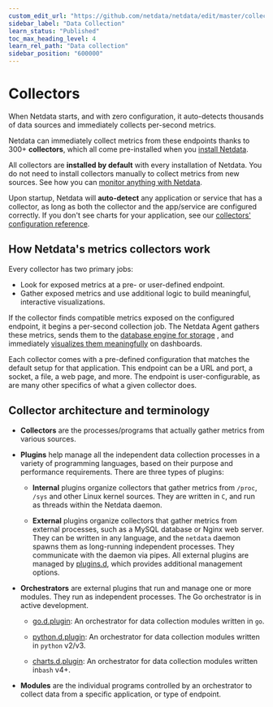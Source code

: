 ```yaml
---
custom_edit_url: "https://github.com/netdata/netdata/edit/master/collectors/README.md"
sidebar_label: "Data Collection"
learn_status: "Published"
toc_max_heading_level: 4
learn_rel_path: "Data collection"
sidebar_position: "600000"
---
```

# Collectors

When Netdata starts, and with zero configuration, it auto-detects thousands of data sources and immediately collects
per-second metrics.

Netdata can immediately collect metrics from these endpoints thanks to 300+ **collectors**, which all come pre-installed
when you [install Netdata](/docs/installation).

All collectors are **installed by default** with every installation of Netdata. You do not need to install
collectors manually to collect metrics from new sources. 
See how you can [monitor anything with Netdata](/docs/data-collection/monitor-anything).

Upon startup, Netdata will **auto-detect** any application or service that has a collector, as long as both the collector
and the app/service are configured correctly. If you don't see charts for your application, see
our [collectors' configuration reference](/docs/data-collection/collectors-configuration).

## How Netdata's metrics collectors work

Every collector has two primary jobs:

-   Look for exposed metrics at a pre- or user-defined endpoint.
-   Gather exposed metrics and use additional logic to build meaningful, interactive visualizations.

If the collector finds compatible metrics exposed on the configured endpoint, it begins a per-second collection job. The
Netdata Agent gathers these metrics, sends them to the 
[database engine for storage](/docs/configuring/optimizing-metrics-database/change-how-long-netdata-stores-metrics)
, and immediately 
[visualizes them meaningfully](/docs/visualizations/netdata-charts) 
on dashboards.

Each collector comes with a pre-defined configuration that matches the default setup for that application. This endpoint
can be a URL and port, a socket, a file, a web page, and more. The endpoint is user-configurable, as are many other 
specifics of what a given collector does.

## Collector architecture and terminology

-   **Collectors** are the processes/programs that actually gather metrics from various sources. 

-   **Plugins** help manage all the independent data collection processes in a variety of programming languages, based on 
    their purpose  and performance requirements. There are three types of plugins:

    -   **Internal** plugins organize collectors that gather metrics from `/proc`, `/sys` and other Linux kernel sources.
        They are written in `C`, and run as threads within the Netdata daemon.

    -   **External** plugins organize collectors that gather metrics from external processes, such as a MySQL database or
        Nginx web server. They can be written in any language, and the `netdata` daemon spawns them as long-running
        independent processes. They communicate with the daemon via pipes. All external plugins are managed by
        [plugins.d](/docs/contributing/external-plugins), which provides additional management options.

-   **Orchestrators** are external plugins that run and manage one or more modules. They run as independent processes.
    The Go orchestrator is in active development.

    -   [go.d.plugin](/docs/contributing/external-plugins/go.d.plugin): An orchestrator for data
        collection modules written in `go`.

    -   [python.d.plugin](/docs/contributing/external-plugins/python.d.plugin): 
        An orchestrator for data collection modules written in `python` v2/v3.

    -   [charts.d.plugin](/docs/contributing/external-plugins/charts.d.plugin): 
        An orchestrator for data collection modules written in`bash` v4+.

-   **Modules** are the individual programs controlled by an orchestrator to collect data from a specific application, or type of endpoint.
